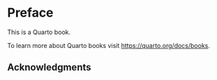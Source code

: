 # Preface {.unnumbered}

This is a Quarto book.

To learn more about Quarto books visit <https://quarto.org/docs/books>.

## Acknowledgments {.unnumbered}